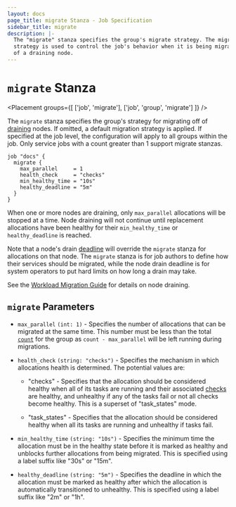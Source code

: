 ```yaml
---
layout: docs
page_title: migrate Stanza - Job Specification
sidebar_title: migrate
description: |-
  The "migrate" stanza specifies the group's migrate strategy. The migrate
  strategy is used to control the job's behavior when it is being migrated off
  of a draining node.
---
```


# `migrate` Stanza

<Placement
  groups={[
    ['job', 'migrate'],
    ['job', 'group', 'migrate']
  ]}
/>

The `migrate` stanza specifies the group's strategy for migrating off of
[draining][drain] nodes. If omitted, a default migration strategy is applied.
If specified at the job level, the configuration will apply to all groups
within the job. Only service jobs with a count greater than 1 support migrate
stanzas.

```hcl
job "docs" {
  migrate {
    max_parallel     = 1
    health_check     = "checks"
    min_healthy_time = "10s"
    healthy_deadline = "5m"
  }
}
```

When one or more nodes are draining, only `max_parallel` allocations will be
stopped at a time. Node draining will not continue until replacement
allocations have been healthy for their `min_healthy_time` or
`healthy_deadline` is reached.

Note that a node's drain [deadline][deadline] will override the `migrate`
stanza for allocations on that node. The `migrate` stanza is for job authors to
define how their services should be migrated, while the node drain deadline is
for system operators to put hard limits on how long a drain may take.

See the [Workload Migration Guide](https://learn.hashicorp.com/tutorials/nomad/node-drain) for details
on node draining.

## `migrate` Parameters

- `max_parallel` `(int: 1)` - Specifies the number of allocations that can be
  migrated at the same time. This number must be less than the total
  [`count`][count] for the group as `count - max_parallel` will be left running
  during migrations.

- `health_check` `(string: "checks")` - Specifies the mechanism in which
  allocations health is determined. The potential values are:

  - "checks" - Specifies that the allocation should be considered healthy when
    all of its tasks are running and their associated [checks][checks] are
    healthy, and unhealthy if any of the tasks fail or not all checks become
    healthy. This is a superset of "task_states" mode.

  - "task_states" - Specifies that the allocation should be considered healthy when
    all its tasks are running and unhealthy if tasks fail.

- `min_healthy_time` `(string: "10s")` - Specifies the minimum time the
  allocation must be in the healthy state before it is marked as healthy and
  unblocks further allocations from being migrated. This is specified using a
  label suffix like "30s" or "15m".

- `healthy_deadline` `(string: "5m")` - Specifies the deadline in which the
  allocation must be marked as healthy after which the allocation is
  automatically transitioned to unhealthy. This is specified using a label
  suffix like "2m" or "1h".

[checks]: /docs/job-specification/service#check-parameters
[count]: /docs/job-specification/group#count
[drain]: /docs/commands/node/drain
[deadline]: /docs/commands/node/drain#deadline
